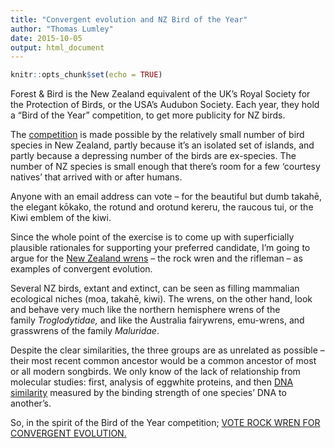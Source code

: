 ```yaml
---
title: "Convergent evolution and NZ Bird of the Year"
author: "Thomas Lumley"
date: 2015-10-05
output: html_document
---
```


```r
knitr::opts_chunk$set(echo = TRUE)
```

 Forest & Bird is the New Zealand equivalent of the UK’s Royal Society for the Protection of Birds, or the USA’s Audubon Society. Each year, they hold a “Bird of the Year” competition, to get more publicity for NZ birds.

The [competition](http://www.birdoftheyear.org.nz/) is made possible by the relatively small number of bird species in New Zealand, partly because it’s an isolated set of islands, and partly because a depressing number of the birds are ex-species. The number of NZ species is small enough that there’s room for a few ‘courtesy natives’ that arrived with or after humans. 

Anyone with an email address can vote -- for the beautiful but dumb takahē, the elegant kōkako, the rotund and orotund kereru, the raucous tui, or the Kiwi emblem of the kiwi. 

Since the whole point of the exercise is to come up with superficially plausible rationales for supporting your preferred candidate, I’m going to argue for the [New Zealand wrens](http://www.nzscienceteacher.co.nz/curriculum-literacy/the-living-world/a-new-zealand-evolutionary-story-the-wrens/#.VhItu2SeDGd) -- the rock wren and the rifleman -- as examples of convergent evolution.

Several NZ birds, extant and extinct, can be seen as filling mammalian ecological niches (moa, takahē, kiwi). The wrens, on the other hand, look and behave very much like the northern hemisphere wrens of the family _Troglodytidae,_ and like the Australia fairywrens, emu-wrens, and grasswrens of the family _Maluridae_. 

Despite the clear similarities, the three groups are as unrelated as possible -- their most recent common ancestor would be a common ancestor of most or all modern songbirds. We only know of the lack of relationship from molecular studies: first, analysis of eggwhite proteins, and then [DNA similarity](https://en.wikipedia.org/wiki/Sibley%E2%80%93Ahlquist_taxonomy_of_birds) measured by the binding strength of one species’ DNA to another’s. 

So, in the spirit of the Bird of the Year competition; [VOTE ROCK WREN FOR CONVERGENT EVOLUTION.](https://shar.es/17VtLX)
